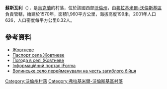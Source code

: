 {{coord|50|54|40|N|24|25|42|E|scale:30000|display=title}}

'''蘇斯瓦利'''（{{lang-uk|Сусваль}}），是[[烏克蘭|烏克蘭]]的村落，位於該國西部[[沃倫州|沃倫州]]，由[[弗拉基米爾-沃倫斯基區|弗拉基米爾-沃倫斯基區]]負責管轄，始建於1570年，面積1,960平方公里，海拔高度199米，2001年人口626，人口密度每平方公里0.32人。

==參考資料==
*[http://gska2.rada.gov.ua/pls/z7502/A005?rdat1=21.03.2008&rf7571=4730 Жовтневе]{{Dead link|date=2018年6月 |bot=InternetArchiveBot |fix-attempted=no }}
* [https://web.archive.org/web/20140313002057/http://www.vvadm.gov.ua/ukr/miscevi%20rady/ovadne.html Паспорт села Жовтневе]
* [http://weather.in.ua/ua/volynskaja/7866 Погода в селі Жовтневе] {{Wayback|url=http://weather.in.ua/ua/volynskaja/7866 |date=20111219103824 }}
* [https://web.archive.org/web/20100125080655/http://old.iforma.com.ua/classifiers/uk/koatuu Інформаційний портал iForma]
* [http://espreso.tv/news/2016/05/20/volynske_selo_pereymenuvaly_na_chest_zagyblogo_biycya_ato Волинське село перейменували на честь загиблого бійця] {{Wayback|url=http://espreso.tv/news/2016/05/20/volynske_selo_pereymenuvaly_na_chest_zagyblogo_biycya_ato |date=20190422034239 }}

[[Category:沃倫州村落|Category:沃倫州村落]]
[[Category:弗拉基米爾-沃倫斯基區村落|Category:弗拉基米爾-沃倫斯基區村落]]


{{Volyn-geo-stub}}